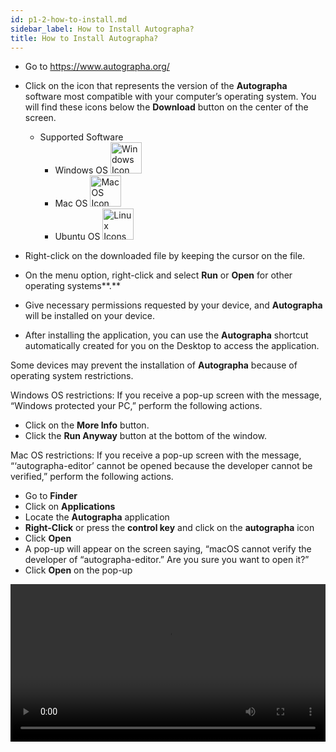 ```yaml
---
id: p1-2-how-to-install.md
sidebar_label: How to Install Autographa?
title: How to Install Autographa?
---
```


- Go to https://www.autographa.org/ 
- Click on the icon that represents the version of the **Autographa** software most compatible with your computer’s operating system. You will find these icons below the **Download** button on the center of the screen.
  - Supported Software
    - Windows OS <img src="/autographaAssetsV2/getting-started/windows.png" alt="Windows Icon" width="50px"/>
    - Mac OS <img src="/autographaAssetsV2/getting-started/mac-os.png" alt="MacOS Icon" width="50px"/>
    - Ubuntu OS <img src="/autographaAssetsV2/getting-started/linux.png" alt="Linux Icons" width="50px" />

- Right-click on the downloaded file by keeping the cursor on the file. 
- On the menu option, right-click and select **Run** or **Open** for other operating systems**.**
- Give necessary permissions requested by your device, and **Autographa** will be installed on your device.
- After installing the application, you can use the **Autographa** shortcut automatically created for you on the Desktop to access the application. 

Some devices may prevent the installation of **Autographa** because of operating system restrictions. 

Windows OS restrictions: If you receive a pop-up screen with the message, “Windows protected your PC,” perform the following actions. 

- Click on the **More Info** button.
- Click the **Run Anyway** button at the bottom of the window.

Mac OS restrictions: If you receive a pop-up screen with the message, “‘autographa-editor’ cannot be opened because the developer cannot be verified,” perform the following actions. 

- Go to **Finder**
- Click on **Applications**
- Locate the **Autographa** application
- **Right-Click** or press the **control key** and click on the **autographa** icon
- Click **Open**
- A pop-up will appear on the screen saying, “macOS cannot verify the developer of “autographa-editor.” Are you sure you want to open it?”
- Click **Open** on the pop-up

<video controls src="/autographaAssetsV2/getting-started/how-to-install-1.2.0.mov" width="100%" type="video/mov"/>
 